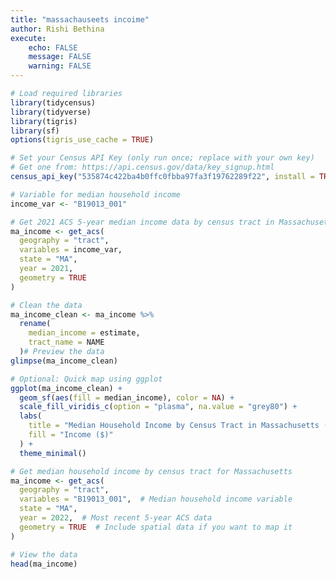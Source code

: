 ```yaml
---
title: "massachauseets incoime"
author: Rishi Bethina
execute:
    echo: FALSE
    message: FALSE
    warning: FALSE
---
```


```r
# Load required libraries
library(tidycensus)
library(tidyverse)
library(tigris)
library(sf)
options(tigris_use_cache = TRUE)

# Set your Census API Key (only run once; replace with your own key)
# Get one from: https://api.census.gov/data/key_signup.html
census_api_key("535874c422ba4b0ffc0fbba97fa3f19762289f22", install = TRUE, overwrite = TRUE)

# Variable for median household income
income_var <- "B19013_001"

# Get 2021 ACS 5-year median income data by census tract in Massachusetts
ma_income <- get_acs(
  geography = "tract",
  variables = income_var,
  state = "MA",
  year = 2021,
  geometry = TRUE
)

# Clean the data
ma_income_clean <- ma_income %>%
  rename(
    median_income = estimate,
    tract_name = NAME
  )# Preview the data
glimpse(ma_income_clean)

# Optional: Quick map using ggplot
ggplot(ma_income_clean) +
  geom_sf(aes(fill = median_income), color = NA) +
  scale_fill_viridis_c(option = "plasma", na.value = "grey80") +
  labs(
    title = "Median Household Income by Census Tract in Massachusetts (2021)",
    fill = "Income ($)"
  ) +
  theme_minimal()
```


```r
# Get median household income by census tract for Massachusetts
ma_income <- get_acs(
  geography = "tract",
  variables = "B19013_001",  # Median household income variable
  state = "MA",
  year = 2022,  # Most recent 5-year ACS data
  geometry = TRUE  # Include spatial data if you want to map it
)

# View the data
head(ma_income)
```